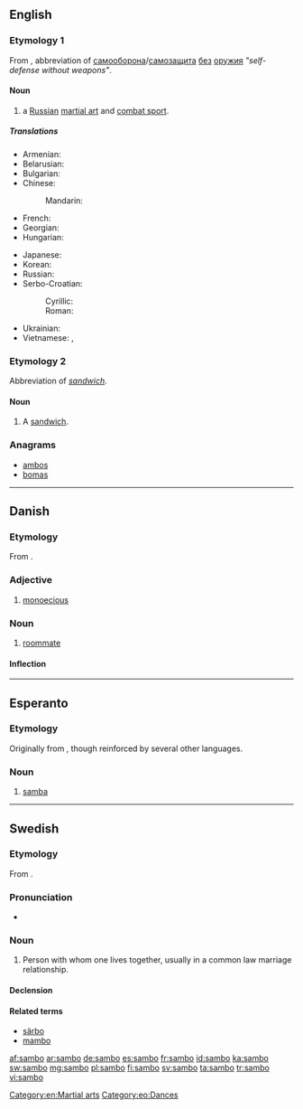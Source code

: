 {{also|Sambo}}
==English==

===Etymology 1===
From {{etyl|ru|en}} {{term|sc=Cyrl|самбо|tr=sámbo|lang=ru}}, abbreviation of [[самооборона]]/[[самозащита]] [[без]] [[оружие|оружия]]  ''"self-defense without weapons"''.

====Noun====
{{en-noun}}
{{wikipedia|sambo (martial art)}}

# a [[Russian]] [[martial art]] and [[combat sport]].

=====Translations=====
{{trans-top|martial art}}
* Armenian: {{t-|hy|սամբո|tr=sambo|sc=Armn}}
* Belarusian: {{t-|be|самба|n|tr=sámba|sc=Cyrl}}
* Bulgarian: {{t-|bg|самбо|n|tr=sámbo|sc=Cyrl}}
* Chinese:
*: Mandarin: {{t|zh|桑搏|tr=sāngbó|sc=Hani}}
* French: {{t+|fr|sambo|m}}
* Georgian: {{t-|ka|სამბო|tr=sambo|sc=Geor}}
* Hungarian: {{t-|hu|szambó}}
{{trans-mid}}
* Japanese: {{t-|ja|サンボ|tr=sanbo|sc=Jpan}}
* Korean: {{t+|ko|삼보|tr=sambo|sc=Kore}}
* Russian: {{t+|ru|самбо|n|tr=sámbo}} {{indeclinable}}
* Serbo-Croatian:
*: Cyrillic: {{t-|sh|самбо|m}}
*: Roman: {{t-|sh|sambo|n}}
* Ukrainian: {{t-|uk|самбо|n|tr=sámbo|sc=Cyrl}}
* Vietnamese: {{t-|vi|xam-bô}}, {{t-|vi|xăm bô}}
{{trans-bottom}}

===Etymology 2===
Abbreviation of ''[[sandwich]]''.

====Noun====
{{en-noun}}
{{wikipedia|Sandwich}}

# {{slang|Ireland}} A [[sandwich]].

===Anagrams===
* [[ambos#English|ambos]]
* [[bomas#English|bomas]]

[[Category:en:Martial arts]]

----

==Danish==

===Etymology===
From {{prefix|sam|bo|gloss1=together|gloss2=live|lang=da}}.

===Adjective===
{{head|da|adjective}}

# {{botany|lang=da}} [[monoecious]]

===Noun===
{{da-noun|en|er}}

# [[roommate]]

====Inflection====
{{da-noun-infl|en|er}}

----

==Esperanto==

===Etymology===
Originally from {{etyl|pt|eo}}, though reinforced by several other languages.

===Noun===
{{eo-noun}}

# [[samba]]

[[Category:eo:Dances]]

----

==Swedish==

===Etymology===
From {{prefix|sam|bo|gloss1=together|gloss2=live|lang=sv}}.

===Pronunciation===
* {{audio|Sv-sambo.ogg|Audio}}

===Noun===
{{sv-noun|g=c}}

# Person with whom one lives together, usually in a common law marriage relationship.

====Declension====
{{sv-noun-reg-r-c}}

====Related terms====
* [[särbo]]
* [[mambo]]

[[af:sambo]]
[[ar:sambo]]
[[de:sambo]]
[[es:sambo]]
[[fr:sambo]]
[[id:sambo]]
[[ka:sambo]]
[[sw:sambo]]
[[mg:sambo]]
[[pl:sambo]]
[[fi:sambo]]
[[sv:sambo]]
[[ta:sambo]]
[[tr:sambo]]
[[vi:sambo]]